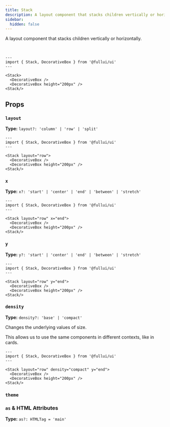 ```yaml
---
title: Stack
description: A layout component that stacks children vertically or horizontally.
sidebar: 
  hidden: false
---
```


A layout component that stacks children vertically or horizontally.

<br/>

```astro live
---
import { Stack, DecorativeBox } from '@fullui/ui'
---

<Stack>
  <DecorativeBox />
  <DecorativeBox height="200px" />
<Stack/>
```

## Props

### `layout`
**Type:** `layout?: 'column' | 'row' | 'split'`

```astro live
---
import { Stack, DecorativeBox } from '@fullui/ui'
---

<Stack layout="row">
  <DecorativeBox />
  <DecorativeBox height="200px" />
<Stack/>
```

### `x`
**Type:** `x?: 'start' | 'center' | 'end' | 'between' | 'stretch'`

```astro live
---
import { Stack, DecorativeBox } from '@fullui/ui'
---

<Stack layout="row" x="end">
  <DecorativeBox />
  <DecorativeBox height="200px" />
<Stack/>
```

### `y`
**Type:** `y?: 'start' | 'center' | 'end' | 'between' | 'stretch'`
  
```astro live
---
import { Stack, DecorativeBox } from '@fullui/ui'
---

<Stack layout="row" y="end">
  <DecorativeBox />
  <DecorativeBox height="200px" />
<Stack/>
```

### `density`
**Type:** `density?: 'base' | 'compact'`

Changes the underlying values of size.

This allows us to use the same components in different contexts, like in cards.

```astro live
---
import { Stack, DecorativeBox } from '@fullui/ui'
---

<Stack layout="row" density="compact" y="end">
  <DecorativeBox />
  <DecorativeBox height="200px" />
<Stack/>
```

### `theme`
<Theming/>

### `as` & HTML Attributes
**Type:** `as?: HTMLTag = 'main'`
<AsProp/>
